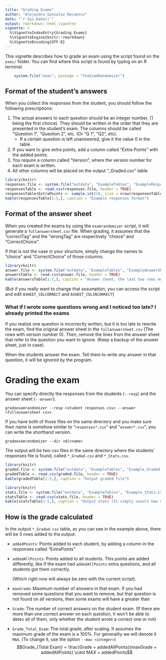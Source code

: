 ```yaml
---
title: "Grading Exams"
author: "Alejandro Gonzalez Recuenco"
date: "`r Sys.Date()`"
output: rmarkdown::html_vignette
vignette: >
  %\VignetteIndexEntry{Grading Exams}
  %\VignetteEngine{knitr::rmarkdown}
  %\VignetteEncoding{UTF-8}
---
```



This vignette describes how to grade an exam using the script found on the `exec/` folder. You can find where this script is found by typing on an R terminal.

```r
    system.file("exec", package = "TexExamRandomizer")
```

## Format of the student's answers

When you collect the responses from the student, you should follow the following prescriptions:

(@) The actual answers to each question should be an integer number, (1 being the first choice). They should be written in the order that they are presented in the student's exam. The columns should be called "Question 1", "Question 2", etc. (Or "Q 1", "Q2", etc).
    * If a certain question is left unanswered, give it the value 0 in the table.
(@) If you want to give extra points, add a column called "Extra Points" with the added points.
(@) You require a column called "Version", where the version number for each exam is written.
(@) All other columns will be placed on the output "_Graded.csv" table.

```r
library(knitr)
responses.file <- system.file("extdata", "ExampleTables", "ExampleResponses.csv", package = "TexExamRandomizer")
responsesTable <- read.csv(responses.file, header = TRUE)
responsesTable$ExtraPoints <- sample.int(10, size = nrow(responsesTable), replace = TRUE)
kable(responsesTable[1:5,], caption = "Example responses format")

```

## Format of the answer sheet



When you created the exams by using the `examrandomizer` script, it will generate a `fullanswersheet.csv` file. When grading, it assumes that the "correctTag" and the "wrongTag" are respectively "choice" and "CorrectChoice".

If that is not the case in your structure, simply change the names to "choice" and "CorrectChoice" of those columns.


```r
library(knitr)
answer.file <- system.file("extdata", "ExampleTables", "ExampleAnswerSheet.csv", package = "TexExamRandomizer")
answersTable <- read.csv(answer.file, header = TRUE)
kable(answersTable[1:5,], caption = "Answer sheet, the last two rows must be named \"choice\" and \"CorrectChoice\"")

```

(But if you really want to change that assumption, you can access the script and edit `ASHEET_COLCORRECT` and `ASHEET_COLINCORRECT`)

###  What if I wrote some questions wrong and I noticed too late? I already printed the exams

If you realize one question is incorrectly written, but it is too late to rewrite the exam, find the original answer sheet in the `fullanswersheet.csv` (The rows with version number 0). Then, remove the lines from the answer sheet that refer to the question you want to ignore. (Keep a backup of the answer sheet, just in case). 

When the students answer the exam. Tell them to write *any* answer in that question, it will be ignored by the program.

# Grading the exam

You can specify directly the responses from the students (`--resp`) and the answer sheet (`--answer`). 

    gradeexamrandomizer --resp <student responses csv> --answer <fullanswersheet csv>
    
If you have both of those files on the same directory and you make sure their name is somehow similar to "`responses*.csv`" and "`answer*.csv`", you can write the shorthand version.

    gradeexamrandomizer --dir <dirname>
    
The output will be two csv files in the same directory where the students' responses file is found, called `*_Graded.csv` and `*_Stats.csv`.

```r
library(knitr)
graded.file <- system.file("extdata", "ExampleTables", "Example_Graded.csv", package = "TexExamRandomizer")
gradedTable <- read.csv(graded.file, header = TRUE)
kable(gradedTable[1:5,], caption = "Output graded file")

```

```r
library(knitr)
stats.file <- system.file("extdata", "ExampleTables", "Example_Stats.csv", package = "TexExamRandomizer")
statsTable <- read.csv(stats.file, header = TRUE)
kable(statsTable[1:5,], caption = "Output stats (It simply counts how many times each choice was chosen by every student)")

```

## How is the grade calculated

In the output `*_Graded.csv` table, as you can see in the example above, there will be 5 rows added to the output:

* `addedPoints`: Points added to each student, by adding a column in the responses called "ExtraPoints" 
* `addedAllPoints`: Points added to all students. This points are added differently, like if the exam had `addedAllPoints` extra questions, and all students got them correctly.

    (Which right now will always be zero with the current script).
* `maxGrade`: Maximum number of answers in that exam.
    If you had removed some questions that you want to remove, but that question is not found on all versions, then some exams will have a greater than 
* `Grade`: The number of correct answers on the student exam. (If there are more than one correct answer on each question, ti won't be able to detec all of them, only whether the student wrote a correct one or not)
* `Grade_Total_Exam`: The total grade, after scaling. It assumes the maximum grade of the exam is a 100%. For generailty we will denote it `MAX`. (To change it, use the option `--max <integer>`)
    $$Grade_{Total Exam} = \frac{Grade + addedAllPoints}{maxGrade + addedAllPoints} \cdot MAX + addedPoints$$



